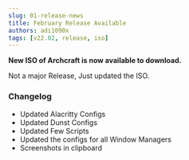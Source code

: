 ```yaml
---
slug: 01-release-news
title: February Release Available
authors: adi1090x
tags: [v22.02, release, iso]
---
```


**New ISO of Archcraft is now available to download.**

Not a major Release, Just updated the ISO.

<!--truncate-->

### Changelog

- Updated Alacritty Configs
- Updated Dunst Configs
- Updated Few Scripts
- Updated the configs for all Window Managers
- Screenshots in clipboard
